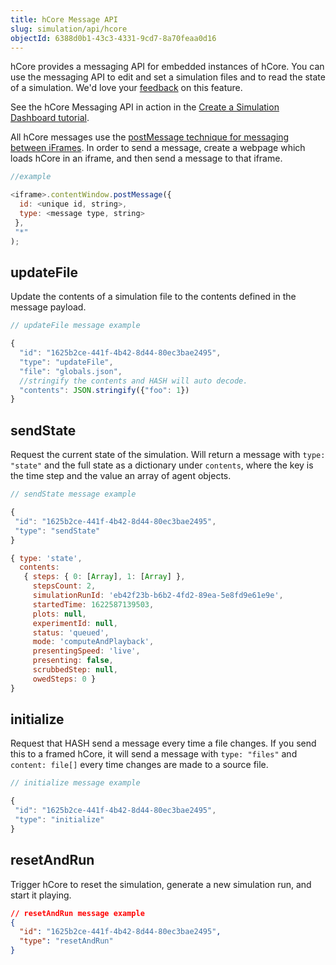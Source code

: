 ```yaml
---
title: hCore Message API
slug: simulation/api/hcore
objectId: 6388d0b1-43c3-4331-9cd7-8a70feaa0d16
---
```


hCore provides a messaging API for embedded instances of hCore. You can use the messaging API to edit and set a simulation files and to read the state of a simulation. We'd love your [feedback](/contact) on this feature.

<Hint style="info">

See the hCore Messaging API in action in the [Create a Simulation Dashboard tutorial](/docs/simulation/tutorials/create-a-simulation-dashboard).

</Hint>

All hCore messages use the [postMessage technique for messaging between iFrames](https://developer.mozilla.org/en-US/docs/Web/API/Window/postMessage). In order to send a message, create a webpage which loads hCore in an iframe, and then send a message to that iframe.

```javascript
//example

<iframe>.contentWindow.postMessage({
  id: <unique id, string>,
  type: <message type, string>
 },
 "*"
);
```

## updateFile

Update the contents of a simulation file to the contents defined in the message payload.

```javascript
// updateFile message example

{
  "id": "1625b2ce-441f-4b42-8d44-80ec3bae2495",
  "type": "updateFile",
  "file": "globals.json",
  //stringify the contents and HASH will auto decode.
  "contents": JSON.stringify({"foo": 1})
}
```

## sendState

Request the current state of the simulation. Will return a message with `type: "state"` and the full state as a dictionary under `contents`, where the key is the time step and the value an array of agent objects.

<Tabs>

<Tab title="Message" >

```javascript
// sendState message example

{
 "id": "1625b2ce-441f-4b42-8d44-80ec3bae2495",
 "type": "sendState"
}
```

</Tab>

<Tab title="Response" >

```javascript
{ type: 'state',
  contents:
   { steps: { 0: [Array], 1: [Array] },
     stepsCount: 2,
     simulationRunId: 'eb42f23b-b6b2-4fd2-89ea-5e8fd9e61e9e',
     startedTime: 1622587139503,
     plots: null,
     experimentId: null,
     status: 'queued',
     mode: 'computeAndPlayback',
     presentingSpeed: 'live',
     presenting: false,
     scrubbedStep: null,
     owedSteps: 0 }
}
```

</Tab>
</Tabs>

## initialize

Request that HASH send a message every time a file changes. If you send this to a framed hCore, it will send a message with `type: "files"` and `content: file[]` every time changes are made to a source file.

<Tabs>

<Tab title="Message" >

```javascript
// initialize message example

{
 "id": "1625b2ce-441f-4b42-8d44-80ec3bae2495",
 "type": "initialize"
}
```

</Tab>

</Tabs>

## resetAndRun

Trigger hCore to reset the simulation, generate a new simulation run, and start it playing.

<Tabs>

<Tab title="Message" >

```json
// resetAndRun message example
{
  "id": "1625b2ce-441f-4b42-8d44-80ec3bae2495",
  "type": "resetAndRun"
}
```

</Tab>

</Tabs>
